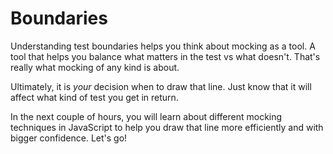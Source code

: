 # Boundaries

Understanding test boundaries helps you think about mocking as a tool. A tool that helps you balance what matters in the test vs what doesn't. That's really what mocking of any kind is about.

Ultimately, it is _your_ decision when to draw that line. Just know that it will affect what kind of test you get in return.

In the next couple of hours, you will learn about different mocking techniques in JavaScript to help you draw that line more efficiently and with bigger confidence. Let's go!
